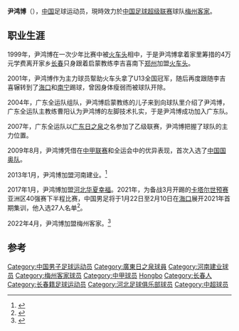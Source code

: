 {{noteta|G1=足球}}{{Football player infobox
| playername = 尹鸿博
| image = [[File:尹鸿博.png|230 px]]
| fullname = 尹鸿博
| englishfullname = 
| height = 1.78米
| nickname = 
| dateofbirth = {{birth date and age|1989|10|30}}
| cityofbirth = [[吉林省|吉林省]][[长春市|长春市]]
| countryofbirth = [[中国|中国]]
| currentclub = [[河北华夏幸福|河北华夏幸福]]
| position = [[中場|中場]]
| currentclub = [[梅州客家足球俱乐部|梅州客家]]
| clubnumber = 10
| youthyears1= 1999–2001
| youthclubs1= [[火车头足球俱乐部|火车头]]
| youthyears2= 2002
| youthclubs2= 泛美亚体育
| youthyears3= 2002–2003
| youthclubs3= 广西大力神
| youthyears4= 2004–2006
| youthclubs4= 广东青年
| years1= 2007–2012
| clubs1= [[广东日之泉|广东日之泉]]
| caps1 = 113 
| goals1 = 31
| years2= 2013–2016
| clubs2=  [[河南建业|河南建业]]
| caps2 = 86 | goals2 = 8
| years3= 2017–2022
| clubs3=  [[河北华夏幸福|河北华夏幸福]] 
| caps3 = 60 | goals3 = 6
| years4 = 2022-
| clubs4 = [[梅州客家足球俱乐部|梅州客家]]
| caps4 = 0
| goals4 = 0
| nationalyears1 =   2017–
| nationalteam1 =    {{fb|CHN}}
| nationalcaps1 =   14
| nationalgoals1 =   1
| pcupdate = 2021年4月11日
| ntupdate = 2021年9月7日
}}

'''尹鸿博'''（{{bd|1989年|10月30日|catIdx=Y尹}}），[[中国|中国]]足球运动员，現時效力於[[中国足球超级联赛|中国足球超级联赛]]球队[[梅州客家足球俱乐部|梅州客家]]。

==职业生涯==
1999年，尹鸿博在一次少年比赛中被[[火车头足球俱乐部|火车头]]相中，于是尹鸿博拿着家里筹措的4万元学费离开家乡[[长春|长春]]只身跟着启蒙教练李吉喜南下[[郑州|郑州]]加盟[[火车头足球俱乐部|火车头]]。

2001年，尹鸿博作为主力球员幚助火车头拿了U13全国冠军，随后再度跟随李吉喜辗转到了[[海口|海口]]和[[南宁|南宁]]踢球，曾因身体瘦弱而被球队开除。

2004年，广东全运队组队，尹鸿博启蒙教练的儿子来到向球队里介绍了尹鸿博，广东全运队主教练曹阳认为尹鸿博的左脚技术扎实，于是尹鸿博成功加入广东队。

2007年，广东全运队以[[广东日之泉|广东日之泉]]之名参加了乙级联赛，尹鸿博把握了球队的主力位置。

2009年8月，尹鸿博凭借在[[中甲联赛|中甲联赛]]和全运会中的优异表现，首次入选了[[中国国奥队|中国国奥队]]。

2013年1月，尹鸿博加盟河南建业。<ref>{{Cite web |url=http://cnsoccer.titan24.com/2013-01-10/290089.html |title=广州日之泉重新洗牌7人离队 队长正式加盟建业 |access-date=2013-01-10 |archive-url=https://web.archive.org/web/20130122222429/http://cnsoccer.titan24.com/2013-01-10/290089.html |archive-date=2013-01-22 |dead-url=yes }}</ref>

2017年1月，尹鸿博加盟[[河北华夏幸福|河北华夏幸福]]。2021年，为备战3月开踢的[[卡塔尔世界杯|卡塔尔世预赛]]亚洲区40强赛下半程比赛，中国男足将于1月22日至2月10日在[[海口|海口]]展开2021年首期集训，他入选27人名单<ref>{{Cite web|title=国足点兵 27员战将名单出炉|url=https://sports.huanqiu.com/article/41WTt4Kus6S|accessdate=2021-02-22|work=环球网|archive-date=2021-03-01|archive-url=https://web.archive.org/web/20210301014614/https://sports.huanqiu.com/article/41WTt4Kus6S}}</ref>。

2022年4月，尹鸿博加盟梅州客家。<ref>{{Cite web |url=https://sports.sina.com.cn/china/j/2022-04-29/doc-imcwipii7177692.shtml |title=官方：尹鸿博杨意林加盟梅州客家分别身披10号19号 |access-date=2022-06-12|work=work=环球网|dead-url=no }}</ref>

==参考==
{{Reflist}}

{{start box}}
{{succession box|3=[[广东日之泉|广东日之泉]]队长|1=[[李志海|李志海]]|2=[[刘涛_(足球运动员)|刘涛]]|4=2011-2012年}}
{{end box}}

{{2010年廣東日之泉名單}}
{{2011年中甲分类名单日之泉}}
{{2012年中甲分类名单日之泉}}
{{2013年中甲分类名单河南}}
{{2014年中超分类名单河南}}
{{2015年中超分类名单河南}}
{{2016年中超分类名单河南}}
{{2017年中超分类名单河北}}
{{2018年中超分类名单河北}}
{{2019年中超分类名单河北}}
{{2020年中超分类名单河北}}
{{2021年中超分类名单河北队}}

{{DEFAULTSORT:Yin, Hongbo}}
[[Category:中国男子足球运动员|Category:中国男子足球运动员]]
[[Category:廣東日之泉球員|Category:廣東日之泉球員]]
[[Category:河南建业球员|Category:河南建业球员]]
[[Category:梅州客家球员|Category:梅州客家球员]]
[[Category:中甲球员|Category:中甲球员]]
[[Category:尹姓|Hongbo]]
[[Category:长春人|Category:长春人]]
[[Category:长春籍足球运动员|Category:长春籍足球运动员]]
[[Category:河北足球俱乐部球员|Category:河北足球俱乐部球员]]
[[Category:中超球员|Category:中超球员]]